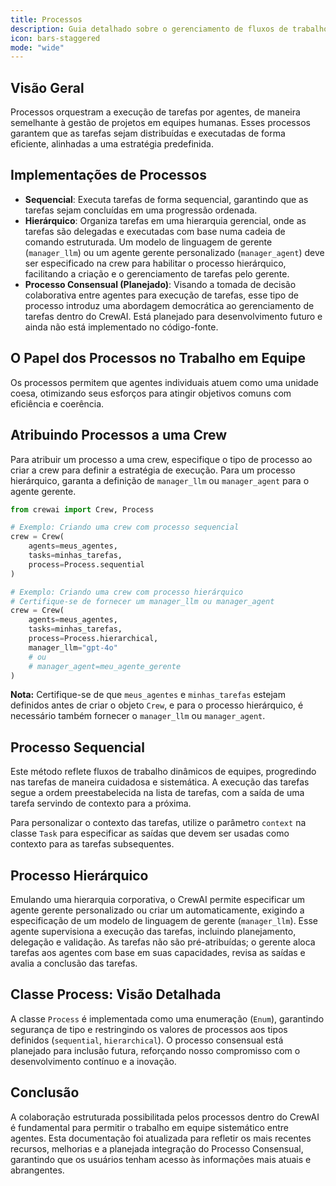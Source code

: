 ```yaml
---
title: Processos
description: Guia detalhado sobre o gerenciamento de fluxos de trabalho através de processos no CrewAI, com detalhes de implementação atualizados.
icon: bars-staggered
mode: "wide"
---
```


## Visão Geral

<Tip>
  Processos orquestram a execução de tarefas por agentes, de maneira semelhante à gestão de projetos em equipes humanas.
  Esses processos garantem que as tarefas sejam distribuídas e executadas de forma eficiente, alinhadas a uma estratégia predefinida.
</Tip>

## Implementações de Processos

- **Sequencial**: Executa tarefas de forma sequencial, garantindo que as tarefas sejam concluídas em uma progressão ordenada.
- **Hierárquico**: Organiza tarefas em uma hierarquia gerencial, onde as tarefas são delegadas e executadas com base numa cadeia de comando estruturada. Um modelo de linguagem de gerente (`manager_llm`) ou um agente gerente personalizado (`manager_agent`) deve ser especificado na crew para habilitar o processo hierárquico, facilitando a criação e o gerenciamento de tarefas pelo gerente.
- **Processo Consensual (Planejado)**: Visando a tomada de decisão colaborativa entre agentes para execução de tarefas, esse tipo de processo introduz uma abordagem democrática ao gerenciamento de tarefas dentro do CrewAI. Está planejado para desenvolvimento futuro e ainda não está implementado no código-fonte.

## O Papel dos Processos no Trabalho em Equipe
Os processos permitem que agentes individuais atuem como uma unidade coesa, otimizando seus esforços para atingir objetivos comuns com eficiência e coerência.

## Atribuindo Processos a uma Crew
Para atribuir um processo a uma crew, especifique o tipo de processo ao criar a crew para definir a estratégia de execução. Para um processo hierárquico, garanta a definição de `manager_llm` ou `manager_agent` para o agente gerente.

```python
from crewai import Crew, Process

# Exemplo: Criando uma crew com processo sequencial
crew = Crew(
    agents=meus_agentes,
    tasks=minhas_tarefas,
    process=Process.sequential
)

# Exemplo: Criando uma crew com processo hierárquico
# Certifique-se de fornecer um manager_llm ou manager_agent
crew = Crew(
    agents=meus_agentes,
    tasks=minhas_tarefas,
    process=Process.hierarchical,
    manager_llm="gpt-4o"
    # ou
    # manager_agent=meu_agente_gerente
)
```
**Nota:** Certifique-se de que `meus_agentes` e `minhas_tarefas` estejam definidos antes de criar o objeto `Crew`, e para o processo hierárquico, é necessário também fornecer o `manager_llm` ou `manager_agent`.

## Processo Sequencial

Este método reflete fluxos de trabalho dinâmicos de equipes, progredindo nas tarefas de maneira cuidadosa e sistemática. A execução das tarefas segue a ordem preestabelecida na lista de tarefas, com a saída de uma tarefa servindo de contexto para a próxima.

Para personalizar o contexto das tarefas, utilize o parâmetro `context` na classe `Task` para especificar as saídas que devem ser usadas como contexto para as tarefas subsequentes.

## Processo Hierárquico

Emulando uma hierarquia corporativa, o CrewAI permite especificar um agente gerente personalizado ou criar um automaticamente, exigindo a especificação de um modelo de linguagem de gerente (`manager_llm`). Esse agente supervisiona a execução das tarefas, incluindo planejamento, delegação e validação. As tarefas não são pré-atribuídas; o gerente aloca tarefas aos agentes com base em suas capacidades, revisa as saídas e avalia a conclusão das tarefas.

## Classe Process: Visão Detalhada

A classe `Process` é implementada como uma enumeração (`Enum`), garantindo segurança de tipo e restringindo os valores de processos aos tipos definidos (`sequential`, `hierarchical`). O processo consensual está planejado para inclusão futura, reforçando nosso compromisso com o desenvolvimento contínuo e a inovação.

## Conclusão

A colaboração estruturada possibilitada pelos processos dentro do CrewAI é fundamental para permitir o trabalho em equipe sistemático entre agentes.
Esta documentação foi atualizada para refletir os mais recentes recursos, melhorias e a planejada integração do Processo Consensual, garantindo que os usuários tenham acesso às informações mais atuais e abrangentes.